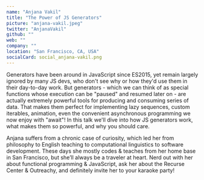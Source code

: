 ```yaml
---
name: "Anjana Vakil"
title: "The Power of JS Generators"
picture: "anjana-vakil.jpeg"
twitter: "AnjanaVakil"
github: ""
web: ""
company: ""
location: "San Francisco, CA, USA"
socialCard: social_anjana-vakil.png
---
```



<Youtube
  src="gu3FfmgkwUc"
  title="The Power of JS Generators"
/>

<Tweet
  title="Sketchnotes from the talk of Anjana Vakil at JSConf Budapest 2022"
  id="1532685363868737539"
/>

<Flickr
  title="Anjana Vakil at JSConf Budapest 2022"
  href="https://www.flickr.com/photos/jsconfbp/albums/72177720299762504"
  image="https://live.staticflickr.com/65535/52143024598_d8cf5ed89b_z.jpg"
/>

Generators have been around in JavaScript since ES2015, yet remain largely ignored by many JS devs, who don't see why or
how they'd use them in their day-to-day work. But generators - which we can think of as special functions whose execution
can be "paused" and resumed later on - are actually extremely powerful tools for producing and consuming series of data.
That makes them perfect for implementing lazy sequences, custom iterables, animation, even the convenient asynchronous
programming we now enjoy with "await"! In this talk we'll dive into how JS generators work, what makes them so powerful,
and why you should care.

Anjana suffers from a chronic case of curiosity, which led her from philosophy to English teaching to computational
linguistics to software development. These days she mostly codes & teaches from her home base in San Francisco,
but she’ll always be a traveler at heart. Nerd out with her about functional programming & JavaScript, ask her about the
Recurse Center & Outreachy, and definitely invite her to your karaoke party!
